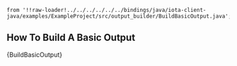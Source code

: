     from '!!raw-loader!../../../../../../bindings/java/iota-client-java/examples/ExampleProject/src/output_builder/BuildBasicOutput.java';

## How To Build A Basic Output

<CodeBlock className="language-java">
    {BuildBasicOutput}
</CodeBlock>
